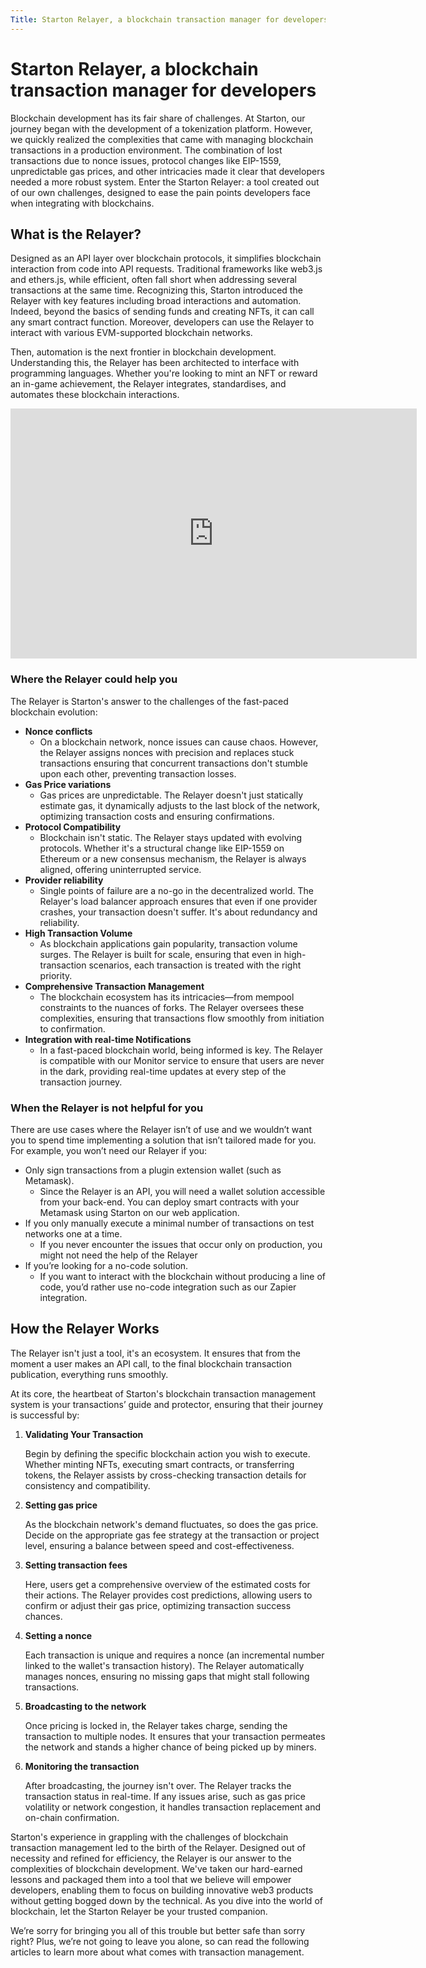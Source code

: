 ```yaml
---
Title: Starton Relayer, a blockchain transaction manager for developers
---
```


# Starton Relayer, a blockchain transaction manager for developers

Blockchain development has its fair share of challenges. At Starton, our journey began with the development of a tokenization platform. However, we quickly realized the complexities that came with managing blockchain transactions in a production environment. The combination of lost transactions due to nonce issues, protocol changes like EIP-1559, unpredictable gas prices, and other intricacies made it clear that developers needed a more robust system. Enter the Starton Relayer: a tool created out of our own challenges, designed to ease the pain points developers face when integrating with blockchains.

## What is the Relayer?

Designed as an API layer over blockchain protocols, it simplifies blockchain interaction from code into API requests. Traditional frameworks like web3.js and ethers.js, while efficient, often fall short when addressing several transactions at the same time. Recognizing this, Starton introduced the Relayer with key features including broad interactions and automation. Indeed, beyond the basics of sending funds and creating NFTs, it can call any smart contract function. Moreover, developers can use the Relayer to interact with various EVM-supported blockchain networks.

Then, automation is the next frontier in blockchain development. Understanding this, the Relayer has been architected to interface with programming languages. Whether you're looking to mint an NFT or reward an in-game achievement, the Relayer integrates, standardises, and automates these blockchain interactions.

<iframe width="650" height="400" src="https://www.youtube.com/embed/51zIBIPiTW8?si=W-mTc6fXs4gG8U26" title="YouTube video player" frameborder="0" allow="accelerometer; autoplay; clipboard-write; encrypted-media; gyroscope; picture-in-picture; web-share" allowfullscreen></iframe>

### Where the Relayer could help you

The Relayer is Starton's answer to the challenges of the fast-paced blockchain evolution:

- **Nonce conflicts**
    - On a blockchain network, nonce issues can cause chaos. However, the Relayer assigns nonces with precision and replaces stuck transactions ensuring that concurrent transactions don't stumble upon each other, preventing transaction losses.
- **Gas Price variations**
    - Gas prices are unpredictable. The Relayer doesn't just statically estimate gas, it dynamically adjusts to the last block of the network, optimizing transaction costs and ensuring confirmations.
- **Protocol Compatibility**
    - Blockchain isn't static. The Relayer stays updated with evolving protocols. Whether it's a structural change like EIP-1559 on Ethereum or a new consensus mechanism, the Relayer is always aligned, offering uninterrupted service.
- **Provider reliability**
    - Single points of failure are a no-go in the decentralized world. The Relayer's load balancer approach ensures that even if one provider crashes, your transaction doesn't suffer. It's about redundancy and reliability.
- **High Transaction Volume**
    - As blockchain applications gain popularity, transaction volume surges. The Relayer is built for scale, ensuring that even in high-transaction scenarios, each transaction is treated with the right priority.
- **Comprehensive Transaction Management**
    - The blockchain ecosystem has its intricacies—from mempool constraints to the nuances of forks. The Relayer oversees these complexities, ensuring that transactions flow smoothly from initiation to confirmation.
- **Integration with real-time Notifications**
    - In a fast-paced blockchain world, being informed is key. The Relayer is compatible with our Monitor service to ensure that users are never in the dark, providing real-time updates at every step of the transaction journey.

### When the Relayer is not helpful for you

There are use cases where the Relayer isn’t of use and we wouldn’t want you to spend time implementing a solution that isn’t tailored made for you. For example, you won’t need our Relayer if you:

- Only sign transactions from a plugin extension wallet (such as Metamask).
    - Since the Relayer is an API, you will need a wallet solution accessible from your back-end. You can deploy smart contracts with your Metamask using Starton on our web application.
- If you only manually execute a minimal number of transactions on test networks one at a time.
    - If you never encounter the issues that occur only on production, you might not need the help of the Relayer
- If you’re looking for a no-code solution.
    - If you want to interact with the blockchain without producing a line of code, you’d rather use no-code integration such as our Zapier integration.

## How the Relayer Works

The Relayer isn't just a tool, it's an ecosystem. It ensures that from the moment a user makes an API call, to the final blockchain transaction publication, everything runs smoothly.

At its core, the heartbeat of Starton's blockchain transaction management system is your transactions’ guide and protector, ensuring that their journey is successful by:

1. **Validating Your Transaction**

   Begin by defining the specific blockchain action you wish to execute. Whether minting NFTs, executing smart contracts, or transferring tokens, the Relayer assists by cross-checking transaction details for consistency and compatibility.

2. **Setting gas price**

   As the blockchain network's demand fluctuates, so does the gas price. Decide on the appropriate gas fee strategy at the transaction or project level, ensuring a balance between speed and cost-effectiveness.

3. **Setting transaction fees**

   Here, users get a comprehensive overview of the estimated costs for their actions. The Relayer provides cost predictions, allowing users to confirm or adjust their gas price, optimizing transaction success chances.

4. **Setting a nonce**

   Each transaction is unique and requires a nonce (an incremental number linked to the wallet's transaction history). The Relayer automatically manages nonces, ensuring no missing gaps that might stall following transactions.

5. **Broadcasting to the network**

   Once pricing is locked in, the Relayer takes charge, sending the transaction to multiple nodes. It ensures that your transaction permeates the network and stands a higher chance of being picked up by miners.

6. **Monitoring the transaction**

   After broadcasting, the journey isn't over. The Relayer tracks the transaction status in real-time. If any issues arise, such as gas price volatility or network congestion, it handles transaction replacement and on-chain confirmation.


Starton's experience in grappling with the challenges of blockchain transaction management led to the birth of the Relayer. Designed out of necessity and refined for efficiency, the Relayer is our answer to the complexities of blockchain development. We've taken our hard-earned lessons and packaged them into a tool that we believe will empower developers, enabling them to focus on building innovative web3 products without getting bogged down by the technical. As you dive into the world of blockchain, let the Starton Relayer be your trusted companion.

We’re sorry for bringing you all of this trouble but better safe than sorry right? Plus, we’re not going to leave you alone, so can read the following articles to learn more about what comes with transaction management.